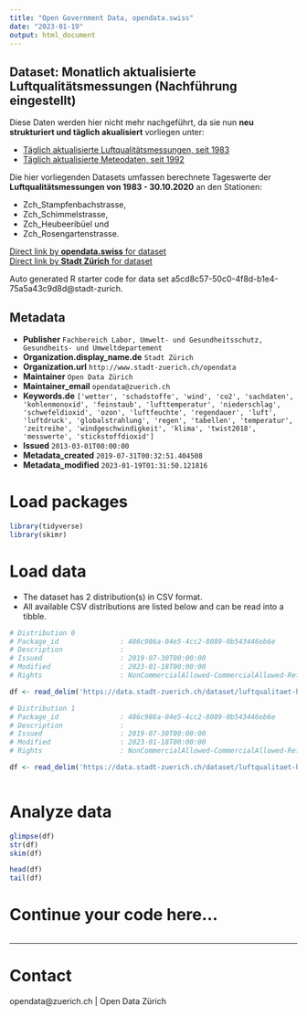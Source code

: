 ```yaml
---
title: "Open Government Data, opendata.swiss"
date: "2023-01-19"
output: html_document
---
```


## Dataset: Monatlich aktualisierte Luftqualitätsmessungen (Nachführung eingestellt)

Diese Daten werden hier nicht mehr nachgeführt, da sie nun **neu strukturiert und täglich akualisiert** vorliegen unter:

- [Täglich aktualisierte Luftqualitätsmessungen, seit 1983](https://data.stadt-zuerich.ch/dataset/ugz_luftschadstoffmessung_tageswerte)
- [Täglich aktualisierte Meteodaten, seit 1992](https://data.stadt-zuerich.ch/dataset/ugz_meteodaten_tagesmittelwerte)

Die hier vorliegenden Datasets umfassen berechnete Tageswerte der **Luftqualitätsmessungen von 1983 - 30.10.2020** an den Stationen: 

- Zch_Stampfenbachstrasse, 
- Zch_Schimmelstrasse, 
- Zch_Heubeeribüel und 
- Zch_Rosengartenstrasse.

[Direct link by **opendata.swiss** for dataset](https://opendata.swiss/de/dataset/monatlich-aktualisierte-luftqualitatsmessungen1)<br>
[Direct link by **Stadt Zürich** for dataset](https://data.stadt-zuerich.ch/dataset/luftqualitaet-historisierte-messungen)

Auto generated R starter code for data set a5cd8c57-50c0-4f8d-b1e4-75a5a43c9d8d@stadt-zurich.

## Metadata

- **Publisher** `Fachbereich Labor, Umwelt- und Gesundheitsschutz, Gesundheits- und Umweltdepartement`
- **Organization.display_name.de** `Stadt Zürich`
- **Organization.url** `http://www.stadt-zuerich.ch/opendata`
- **Maintainer** `Open Data Zürich`
- **Maintainer_email** `opendata@zuerich.ch`
- **Keywords.de** `['wetter', 'schadstoffe', 'wind', 'co2', 'sachdaten', 'kohlenmonoxid', 'feinstaub', 'lufttemperatur', 'niederschlag', 'schwefeldioxid', 'ozon', 'luftfeuchte', 'regendauer', 'luft', 'luftdruck', 'globalstrahlung', 'regen', 'tabellen', 'temperatur', 'zeitreihe', 'windgeschwindigkeit', 'klima', 'twist2018', 'messwerte', 'stickstoffdioxid']`
- **Issued** `2013-03-01T00:00:00`
- **Metadata_created** `2019-07-31T00:32:51.404508`
- **Metadata_modified** `2023-01-19T01:31:50.121816`


# Load packages

```r

library(tidyverse)
library(skimr)

```

# Load data

-   The dataset has 2 distribution(s) in CSV format.
-   All available CSV distributions are listed below and can be read into a tibble.

```r

# Distribution 0
# Package_id               : 486c986a-04e5-4cc2-8089-0b543446eb6e
# Description              : 
# Issued                   : 2019-07-30T00:00:00
# Modified                 : 2023-01-18T00:00:00
# Rights                   : NonCommercialAllowed-CommercialAllowed-ReferenceNotRequired

df <- read_delim('https://data.stadt-zuerich.ch/dataset/luftqualitaet-historisierte-messungen/download/ugz_luftqualitaetsmessungen_1983-2011.csv')

# Distribution 1
# Package_id               : 486c986a-04e5-4cc2-8089-0b543446eb6e
# Description              : 
# Issued                   : 2019-07-30T00:00:00
# Modified                 : 2023-01-18T00:00:00
# Rights                   : NonCommercialAllowed-CommercialAllowed-ReferenceNotRequired

df <- read_delim('https://data.stadt-zuerich.ch/dataset/luftqualitaet-historisierte-messungen/download/ugz_luftqualitaetsmessung_seit-2012.csv')



```

# Analyze data

```r

glimpse(df)
str(df)
skim(df)

head(df)
tail(df)

```

# Continue your code here...

```r

```

------------------------------------------------------------------------

# Contact

opendata@zuerich.ch | Open Data Zürich

